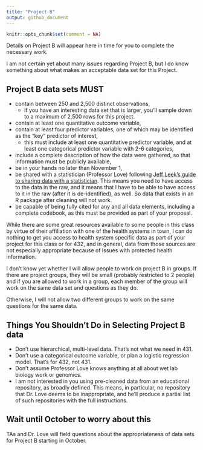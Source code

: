 ---
title: "Project B"
output: github_document
---

```{r setup, include=FALSE}
knitr::opts_chunk$set(comment = NA)
```

Details on Project B will appear here in time for you to complete the necessary work.

I am not certain yet about many issues regarding Project B, but I do know something about what makes an acceptable data set for this Project.

## Project B data sets MUST

- contain between 250 and 2,500 distinct observations,
    - if you have an interesting data set that is larger, you'll sample down to a maximum of 2,500 rows for this project.
- contain at least one quantitative outcome variable,
- contain at least four predictor variables, one of which may be identified as the "key" predictor of interest,
    - this must include at least one quantitative predictor variable, and at least one categorical predictor variable with 2-6 categories,
- include a complete description of how the data were gathered, so that information must be publicly available,
- be in your hands no later than November 1,
- be shared with a statistician (Professor Love) following [Jeff Leek's guide to sharing data with a statistician](https://github.com/jtleek/datasharing). This means you need to have access to the data in the raw, and it means that I have to be able to have access to it in the raw (after it is de-identified), as well. So data that exists in an R package after cleaning will not work.
- be capable of being fully cited for any and all data elements, including a complete codebook, as this must be provided as part of your proposal.

While there are some great resources available to some people in this class by virtue of their affiliation with one of the health systems in town, I can do nothing to get you access to health system specific data as part of your project for this class or for 432, and in general, data from those sources are not especially appropriate because of issues with protected health information.

I don't know yet whether I will allow people to work on project B in groups. If there are project groups, they will be small (probably restricted to 2 people) and if you are allowed to work in a group, each member of the group will work on the same data set and questions as they do. 

Otherwise, I will not allow two different groups to work on the same questions for the same data.

## Things You Shouldn't Do in Selecting Project B data

- Don't use hierarchical, multi-level data. That's not what we need in 431.
- Don't use a categorical outcome variable, or plan a logistic regression model. That's for 432, not 431.
- Don't assume Professor Love knows anything at all about wet lab biology work or genomics.
- I am not interested in you using pre-cleaned data from an educational repository, as broadly defined. This means, in particular, no repository that Dr. Love deems to be inappropriate, and he'll produce a partial list of such repositories with the full instructions.


## Wait until October to worry about this

TAs and Dr. Love will field questions about the appropriateness of data sets for Project B starting in October.
